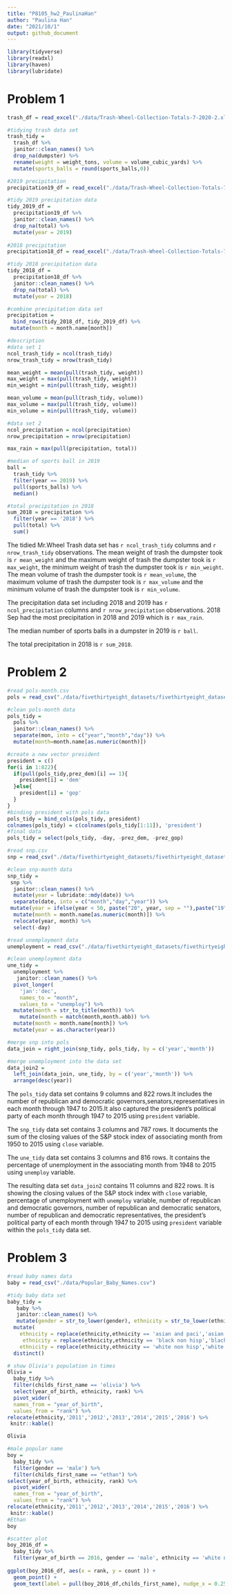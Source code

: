 ```yaml
---
title: "P8105_hw2_PaulinaHan"
author: "Paulina Han"
date: "2021/10/1"
output: github_document
---
```


```r
library(tidyverse)
library(readxl)
library(haven)
library(lubridate)
```

# Problem 1
```r
trash_df = read_excel("./data/Trash-Wheel-Collection-Totals-7-2020-2.xlsx", sheet = "Mr. Trash Wheel", range = cell_cols("A:N")) 

#tidying trash data set
trash_tidy = 
  trash_df %>% 
  janitor::clean_names() %>% 
  drop_na(dumpster) %>% 
  rename(weight = weight_tons, volume = volume_cubic_yards) %>% 
  mutate(sports_balls = round(sports_balls,0))

#2019 precipitation
precipitation19_df = read_excel("./data/Trash-Wheel-Collection-Totals-7-2020-2.xlsx",sheet = "2019 Precipitation", range = "A2:B14")

#tidy 2019 precipitation data
tidy_2019_df =
  precipitation19_df %>% 
  janitor::clean_names() %>% 
  drop_na(total) %>% 
  mutate(year = 2019)
  
#2018 precipitation
precipitation18_df = read_excel("./data/Trash-Wheel-Collection-Totals-7-2020-2.xlsx",sheet = "2018 Precipitation", range = "A2:B14")

#tidy 2018 precipitation data
tidy_2018_df =
  precipitation18_df %>% 
  janitor::clean_names() %>% 
  drop_na(total) %>% 
  mutate(year = 2018)  

#combine precipitation data set
precipitation = 
  bind_rows(tidy_2018_df, tidy_2019_df) %>% 
 mutate(month = month.name[month])

#description 
#data set 1
ncol_trash_tidy = ncol(trash_tidy)
nrow_trash_tidy = nrow(trash_tidy)

mean_weight = mean(pull(trash_tidy, weight))
max_weight = max(pull(trash_tidy, weight))
min_weight = min(pull(trash_tidy, weight))

mean_volume = mean(pull(trash_tidy, volume))
max_volume = max(pull(trash_tidy, volume))
min_volume = min(pull(trash_tidy, volume))

#data set 2
ncol_precipitation = ncol(precipitation)
nrow_precipitation = nrow(precipitation)

max_rain = max(pull(precipitation, total))

#median of sports ball in 2019
ball =
  trash_tidy %>% 
  filter(year == 2019) %>% 
  pull(sports_balls) %>% 
  median()

#total precipitation in 2018
sum_2018 = precipitation %>% 
  filter(year == '2018') %>% 
  pull(total) %>% 
  sum()

```

The tidied Mr.Wheel Trash data set has `r ncol_trash_tidy` columns and `r nrow_trash_tidy ` observations. The mean weight of trash the dumpster took is `r mean_weight` and the maximum weight of trash the dumpster took is `r max_weight`, the minimum weight of trash the dumpster took is `r min_weight`. The mean volume of trash the dumpster took is `r mean_volume`, the maximum volume of trash the dumpster took is `r max_volume` and the minimum volume of trash the dumpster took is `r min_volume`.

The precipitation data set including 2018 and 2019 has `r ncol_precipitation` columns and `r nrow_precipitation` observations. 2018 Sep had the most precipitation in 2018 and 2019 which is `r max_rain`.

The median number of sports balls in a dumpster in 2019 is `r ball`.

The total precipitation in 2018 is `r sum_2018`.

# Problem 2
```r
#read pols-month.csv
pols = read_csv("./data/fivethirtyeight_datasets/fivethirtyeight_datasets/pols-month.csv")

#clean pols-month data
pols_tidy = 
  pols %>% 
  janitor::clean_names() %>% 
  separate(mon, into = c("year","month","day")) %>% 
  mutate(month=month.name[as.numeric(month)]) 

#create a new vector president
president = c()  
for(i in 1:822){
  if(pull(pols_tidy,prez_dem)[i] == 1){
    president[i] = 'dem'
  }else{
    president[i] = 'gop'
  }
}
#binding president with pols data
pols_tidy = bind_cols(pols_tidy, president) 
colnames(pols_tidy) = c(colnames(pols_tidy[1:11]), 'president')
#final data
pols_tidy = select(pols_tidy, -day, -prez_dem, -prez_gop)

#read snp.csv
snp = read_csv("./data/fivethirtyeight_datasets/fivethirtyeight_datasets/snp.csv")

#clean snp-month data
snp_tidy = 
 snp %>% 
  janitor::clean_names() %>% 
  mutate(year = lubridate::mdy(date)) %>%  
  separate(date, into = c("month","day","year")) %>%
 mutate(year = ifelse(year < 50, paste("20", year, sep = ""),paste("19", year, sep = ""))) %>% 
  mutate(month = month.name[as.numeric(month)]) %>% 
  relocate(year, month) %>% 
  select(-day)  

#read unemployment data
unemployment = read_csv("./data/fivethirtyeight_datasets/fivethirtyeight_datasets/unemployment.csv")

#clean unemployment data
une_tidy = 
  unemployment %>% 
   janitor::clean_names() %>% 
  pivot_longer(
    'jan':'dec',
    names_to = "month", 
    values_to = "unemploy") %>% 
  mutate(month = str_to_title(month)) %>% 
    mutate(month = match(month,month.abb)) %>% 
  mutate(month = month.name[month]) %>% 
  mutate(year = as.character(year))

#merge snp into pols
data_join = right_join(snp_tidy, pols_tidy, by = c('year','month'))

#merge unemployment into the data set
data_join2 = 
  left_join(data_join, une_tidy, by = c('year','month')) %>% 
  arrange(desc(year))


```

The `pols_tidy` data set contains 9 columns and 822 rows.It includes the number of republican and democratic governors,senators,representatives in each month through 1947 to 2015.It also captured the president's political party of each month through 1947 to 2015 using `president` variable.

The `snp_tidy` data set contains 3 columns and 787 rows. It documents the sum of the closing values of the S&P stock index of associating month from 1950 to 2015 using `close` variable.

The `une_tidy` data set contains 3 columns and 816 rows. It contains the percentage of unemployment in the associating month from 1948 to 2015 using `unemploy` variable.

The resulting data set ` data_join2` contains 11 columns and 822 rows. It is showing the closing values of the S&P stock index with `close` variable, percentage of unemployment with `unemploy` variable, number of republican and democratic governors, number of republican and democratic senators, number of republican and democratic representatives, the president's political party of each month through 1947 to 2015 using `president` variable within the `pols_tidy` data set.



# Problem 3

```r
#read baby names data
baby = read_csv("./data/Popular_Baby_Names.csv")

#tidy baby data set
baby_tidy = 
   baby %>% 
   janitor::clean_names() %>% 
   mutate(gender = str_to_lower(gender), ethnicity = str_to_lower(ethnicity), childs_first_name = str_to_lower(childs_first_name)) %>% 
  mutate(
    ethnicity = replace(ethnicity,ethnicity == 'asian and paci','asian and pacific islander'),
     ethnicity = replace(ethnicity,ethnicity == 'black non hisp','black non hispanic'),
    ethnicity = replace(ethnicity,ethnicity == 'white non hisp','white non hispanic') ) %>% 
  distinct()

# show Olivia's population in times
Olivia = 
  baby_tidy %>% 
  filter(childs_first_name == 'olivia') %>% 
  select(year_of_birth, ethnicity, rank) %>% 
  pivot_wider(
  names_from = "year_of_birth", 
  values_from = "rank") %>% 
relocate(ethnicity,'2011','2012','2013','2014','2015','2016') %>% 
 knitr::kable()

Olivia

#male popular name 
boy =
  baby_tidy %>% 
  filter(gender == 'male') %>% 
  filter(childs_first_name == "ethan") %>% 
select(year_of_birth, ethnicity, rank) %>% 
  pivot_wider(
  names_from = "year_of_birth", 
  values_from = "rank") %>% 
relocate(ethnicity,'2011','2012','2013','2014','2015','2016') %>% 
 knitr::kable()
#Ethan
boy

#scatter plot 
boy_2016_df = 
  baby_tidy %>% 
  filter(year_of_birth == 2016, gender == 'male', ethnicity == 'white non hispanic') 
  
ggplot(boy_2016_df, aes(x = rank, y = count )) + 
  geom_point() +
  geom_text(label = pull(boy_2016_df,childs_first_name), nudge_x = 0.25, nudge_y = 0.25, check_overlap = T)

  
```

